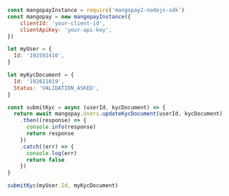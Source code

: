   
```javascript NodeJS  
const mangopayInstance = require('mangopay2-nodejs-sdk')
const mangopay = new mangopayInstance({
    clientId: 'your-client-id',
    clientApiKey: 'your-api-key',
})

let myUser = {
  Id: '192591410',
}

let myKycDocument = {
  Id: '192611019',
  Status: 'VALIDATION_ASKED',
}

const submitKyc = async (userId, kycDocument) => {
  return await mangopay.Users.updateKycDocument(userId, kycDocument)
    .then((response) => {
      console.info(response)
      return response
    })
    .catch((err) => {
      console.log(err)
      return false
    })
}

submitKyc(myUser.Id, myKycDocument)  
```